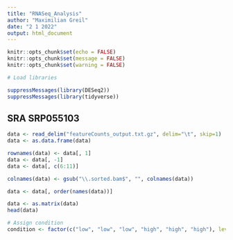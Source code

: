 ```yaml
---
title: "RNASeq_Analysis"
author: "Maximilian Greil"
date: "2 1 2022"
output: html_document
---
```


```r
knitr::opts_chunk$set(echo = FALSE)
knitr::opts_chunk$set(message = FALSE)
knitr::opts_chunk$set(warning = FALSE)
```

```r
# Load libraries

suppressMessages(library(DESeq2))
suppressMessages(library(tidyverse))
```

## SRA SRP055103

```r
data <- read_delim("featureCounts_output.txt.gz", delim="\t", skip=1)
data <- as.data.frame(data)

rownames(data) <- data[, 1]
data <- data[, -1]
data <- data[, c(6:11)]

colnames(data) <- gsub("\\.sorted.bam$", "", colnames(data))

data <- data[, order(names(data))]

data <- as.matrix(data)
head(data)

# Assign condition
condition <- factor(c("low", "low", "low", "high", "high", "high"), levels = c("high","low"))
```

```r


```